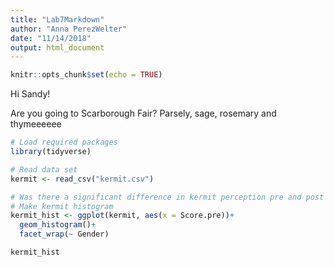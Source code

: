 ```yaml
---
title: "Lab7Markdown"
author: "Anna PerezWelter"
date: "11/14/2018"
output: html_document
---
```


```r
knitr::opts_chunk$set(echo = TRUE)
```

Hi Sandy!

Are you going to Scarborough Fair? Parsely, sage, rosemary and thymeeeeee

```r
# Load required packages
library(tidyverse)

# Read data set
kermit <- read_csv("kermit.csv")

# Was there a significant difference in kermit perception pre and post talk
# Make kermit histogram
kermit_hist <- ggplot(kermit, aes(x = Score.pre))+
  geom_histogram()+
  facet_wrap(~ Gender)

kermit_hist
```

